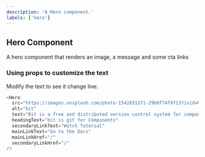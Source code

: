 ```yaml
---
description: 'A Hero component.'
labels: ['hero']
---
```



## Hero Component

A hero component that renders an image, a message and some cta links

### Using props to customize the text

Modify the text to see it change live:

```js live
<Hero
  src="https://images.unsplash.com/photo-1542831371-29b0f74f9713?ixid=MnwxMjA3fDB8MHxwaG90by1wYWdlfHx8fGVufDB8fHx8&ixlib=rb-1.2.1&auto=format&fit=crop&w=2250&q=80"
  alt="bit"
  text="Bit is a free and distributed version control system for components and dependencies. It helps build component driven apps in a simple and scalable way."
  headingText="bit is git for Components"
  secondaryLinkText="Watch Tutorial"
  mainLinkText="Go to the Docs"
  mainLinkHref="/"
  secondaryLinkHref="/"
/>
```
